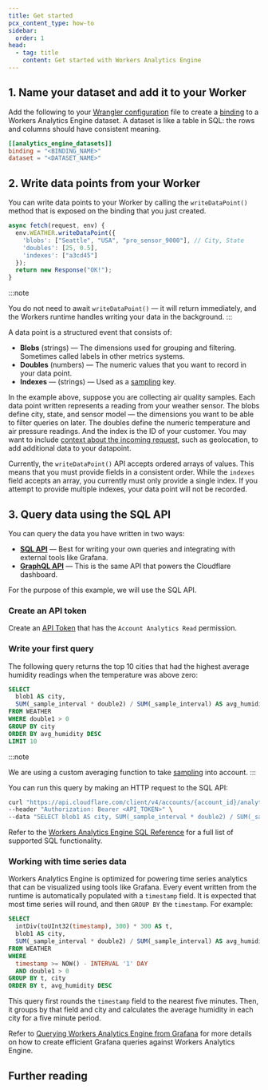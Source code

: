 ```yaml
---
title: Get started
pcx_content_type: how-to
sidebar:
  order: 1
head:
  - tag: title
    content: Get started with Workers Analytics Engine
---
```



## 1. Name your dataset and add it to your Worker

Add the following to your [Wrangler configuration](/workers/wrangler/configuration) file to create a [binding](/workers/runtime-apis/bindings/) to a Workers Analytics Engine dataset. A dataset is like a table in SQL: the rows and columns should have consistent meaning.


<WranglerConfig>

```toml
[[analytics_engine_datasets]]
binding = "<BINDING_NAME>"
dataset = "<DATASET_NAME>"
```

</WranglerConfig>

## 2. Write data points from your Worker

You can write data points to your Worker by calling the `writeDataPoint()` method that is exposed on the binding that you just created.

```js
async fetch(request, env) {
  env.WEATHER.writeDataPoint({
    'blobs': ["Seattle", "USA", "pro_sensor_9000"], // City, State
    'doubles': [25, 0.5],
    'indexes': ["a3cd45"]
  });
  return new Response("OK!");
}
```

:::note

You do not need to await `writeDataPoint()` — it will return immediately, and the Workers runtime handles writing your data in the background.
:::

A data point is a structured event that consists of:

- **Blobs** (strings) — The dimensions used for grouping and filtering. Sometimes called labels in other metrics systems.
- **Doubles** (numbers) — The numeric values that you want to record in your data point.
- **Indexes** — (strings) — Used as a [sampling](/analytics/analytics-engine/sql-api/#sampling) key.

In the example above, suppose you are collecting air quality samples. Each data point written represents a reading from your weather sensor. The blobs define city, state, and sensor model — the dimensions you want to be able to filter queries on later. The doubles define the numeric temperature and air pressure readings. And the index is the ID of your customer. You may want to include [context about the incoming request](/workers/runtime-apis/request/), such as geolocation, to add additional data to your datapoint.

Currently, the `writeDataPoint()` API accepts ordered arrays of values. This means that you must provide fields in a consistent order. While the `indexes` field accepts an array, you currently must only provide a single index. If you attempt to provide multiple indexes, your data point will not be recorded.

## 3. Query data using the SQL API

You can query the data you have written in two ways:

- [**SQL API**](/analytics/analytics-engine/sql-api) — Best for writing your own queries and integrating with external tools like Grafana.
- [**GraphQL API**](/analytics/graphql-api/) — This is the same API that powers the Cloudflare dashboard.

For the purpose of this example, we will use the SQL API.

### Create an API token

Create an [API Token](https://dash.cloudflare.com/profile/api-tokens) that has the `Account Analytics Read` permission.

### Write your first query

The following query returns the top 10 cities that had the highest average humidity readings when the temperature was above zero:

```sql
SELECT
  blob1 AS city,
  SUM(_sample_interval * double2) / SUM(_sample_interval) AS avg_humidity
FROM WEATHER
WHERE double1 > 0
GROUP BY city
ORDER BY avg_humidity DESC
LIMIT 10
```

:::note

We are using a custom averaging function to take [sampling](/analytics/analytics-engine/sql-api/#sampling) into account.
:::

You can run this query by making an HTTP request to the SQL API:

```bash
curl "https://api.cloudflare.com/client/v4/accounts/{account_id}/analytics_engine/sql" \
--header "Authorization: Bearer <API_TOKEN>" \
--data "SELECT blob1 AS city, SUM(_sample_interval * double2) / SUM(_sample_interval) AS avg_humidity FROM WEATHER WHERE double1 > 0 GROUP BY city ORDER BY avg_humidity DESC LIMIT 10"
```

Refer to the [Workers Analytics Engine SQL Reference](/analytics/analytics-engine/sql-reference/) for a full list of supported SQL functionality.

### Working with time series data

Workers Analytics Engine is optimized for powering time series analytics that can be visualized using tools like Grafana. Every event written from the runtime is automatically populated with a `timestamp` field. It is expected that most time series will round, and then `GROUP BY` the `timestamp`. For example:

```sql
SELECT
  intDiv(toUInt32(timestamp), 300) * 300 AS t,
  blob1 AS city,
  SUM(_sample_interval * double2) / SUM(_sample_interval) AS avg_humidity
FROM WEATHER
WHERE
  timestamp >= NOW() - INTERVAL '1' DAY
  AND double1 > 0
GROUP BY t, city
ORDER BY t, avg_humidity DESC
```

This query first rounds the `timestamp` field to the nearest five minutes. Then, it groups by that field and city and calculates the average humidity in each city for a five minute period.

Refer to [Querying Workers Analytics Engine from Grafana](/analytics/analytics-engine/grafana/) for more details on how to create efficient Grafana queries against Workers Analytics Engine.

## Further reading

<DirectoryListing folder="analytics/analytics-engine" />
